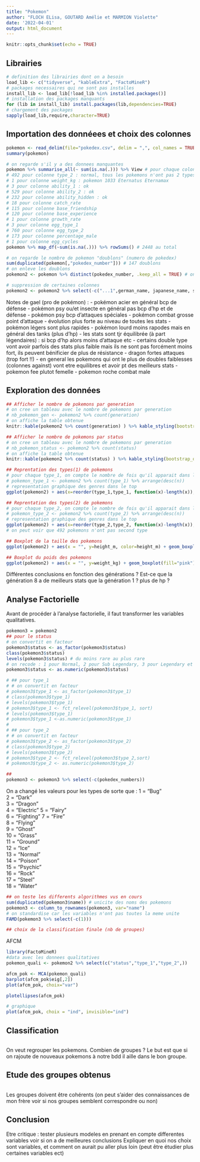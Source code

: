 ---
title: "Pokemon"
author: "FLOCH ELisa, GOUTARD Amélie et MARMION Violette"
date: '2022-04-01'
output: html_document
---

```{r setup, include=FALSE}
knitr::opts_chunk$set(echo = TRUE)
```

## Librairies
```{r library, eval=TRUE, include=TRUE}
# definition des librairies dont on a besoin
load_lib <- c("tidyverse", "kableExtra", "FactoMineR")
# packages necessaires qui ne sont pas installes
install_lib <- load_lib[!load_lib %in% installed.packages()] 
# installation des packages manquants
for (lib in install_lib) install.packages(lib,dependencies=TRUE) 
# chargement des packages
sapply(load_lib,require,character=TRUE)
```

## Importation des donnéees et choix des colonnes
```{r data, eval=TRUE, include=TRUE}
pokemon <- read_delim(file="pokedex.csv", delim = ",", col_names = TRUE)
summary(pokemon)

# on regarde s'il y a des donnees manquantes
pokemon %>% summarise_all(~ sum(is.na(.))) %>% View # pour chaque colonne
# 492 pour colonne type_2 : normal, tous les pokemons n'ont pas 2 types
# 1 pour colonne weight_kg : pokemon 1033 Eternatus Eternamax
# 3 pour colonne ability_1 : ok
# 529 pour colonne ability_2 : ok
# 232 pour colonne ability_hidden : ok
# 18 pour colonne catch_rate
# 115 pour colonne base_friendship
# 120 pour colonne base_experience
# 1 pour colonne growth_rate
# 3 pour colonne egg_type_1
# 760 pour colonne egg_type_2
# 173 pour colonne percentage_male
# 1 pour colonne egg_cycles
pokemon %>% map_df(~sum(is.na(.))) %>% rowSums() # 2448 au total

# on regarde le nombre de pokemon "doublons" (numero de pokedex)
sum(duplicated(pokemon[,"pokedex_number"])) # 147 doublons
# on enleve les doublons
pokemon2 <- pokemon %>% distinct(pokedex_number, .keep_all = TRUE) # on enleve les Mega et garde uniquement les formes de bases des pokemon (pas les evolutions)

# suppression de certaines colonnes
pokemon2 <- pokemon2 %>% select(-c("...1",german_name, japanese_name, species, catch_rate, base_friendship, base_experience, growth_rate, egg_type_number, egg_type_1, egg_type_2, egg_cycles, abilities_number, ability_1, ability_2, ability_hidden, total_points ))

```
Notes de gael (pro de pokémon) : 
- pokémon acier en général bcp de défense
- pokémon psy ou/et insecte en général pas bcp d'hp et de défense
- pokémon psy bcp d'attaques spéciales
- pokémon combat grosse point d'attaque
- évolution plus forte au niveau de toutes les stats
- pokémon légers sont plus rapides 
- pokémon lourd moins rapodes mais en général des tanks (plus d'hp)
- les stats sont tjr équilibrée (à part légendaires) : si bcp d'hp alors moins d'attaque etc
- certains double type vont avoir parfois des stats plus faible mais ils ne sont pas forcément moins fort, ils peuvent bénificier de plus de résistance
- dragon fortes attaques (trop fort !!)
- en general les pokemons qui ont le plus de doubles faiblesses (colonnes against) vont etre equilibres et avoir pt des meilleurs stats
- pokemon fee plutot femelle
- pokemon roche combat male

## Exploration des données
```{r}
## Afficher le nombre de pokemons par generation
# on cree un tableau avec le nombre de pokemons par generation 
# nb_pokemon_gen <- pokemon2 %>% count(generation)  
# on affiche la table obtenue
knitr::kable(pokemon2 %>% count(generation) ) %>% kable_styling(bootstrap_options = c("striped", "hover", "condensed"))

## Afficher le nombre de pokemons par status
# on cree un tableau avec le nombre de pokemons par generation 
# nb_pokemon_status <- pokemon2 %>% count(status)  
# on affiche la table obtenue
knitr::kable(pokemon2 %>% count(status) ) %>% kable_styling(bootstrap_options = c("striped", "hover", "condensed"))

## Reprentation des types(1) de pokemons
# pour chaque type_1, on compte le nombre de fois qu'il apparait dans la bdd
# pokemon_type_1 <- pokemon2 %>% count(type_1) %>% arrange(desc(n))
# representation graphique des genres dans le top
ggplot(pokemon2) + aes(x=reorder(type_1,type_1, function(x)-length(x)), fill=type_1) + geom_bar() + ggtitle("Représentation des types 1 de pokemons") +  xlab("Type 1") + ylab("Nombre de types") + theme(axis.text.x = element_text(angle = 45, hjust = 1))

## Reprentation des types(2) de pokemons
# pour chaque type_2, on compte le nombre de fois qu'il apparait dans la bdd
# pokemon_type_2 <- pokemon2 %>% count(type_2) %>% arrange(desc(n))
# representation graphique des genres dans le top
ggplot(pokemon2) + aes(x=reorder(type_2,type_2, function(x)-length(x)), fill=type_2) + geom_bar() + ggtitle("Représentation des types 2 de pokemons") +  xlab("Type 2") + ylab("Nombre de types") + theme(axis.text.x = element_text(angle = 45, hjust = 1))
# on peut voir que 492 pokemons n'ont pas second type

## Boxplot de la taille des pokemons
ggplot(pokemon2) + aes(x = "", y=height_m, color=height_m) + geom_boxplot(fill="pink") + ggtitle("Boxplot de la taille des pokemon") +  xlab("") + ylab("Taille en mètre")

## Boxplot du poids des pokemons
ggplot(pokemon2) + aes(x = "", y=weight_kg) + geom_boxplot(fill="pink") + ggtitle("Boxplot du poids des pokemon") +  xlab("") + ylab("Poids en kg")
```
Différentes conclusions en fonction des générations ? Est-ce que la génération 8 a de meilleurs stats que la génération 1 ? plus de hp ?


## Analyse Factorielle

Avant de procéder à l'analyse factorielle, il faut transformer les variables qualitatives.
```{r}
pokemon3 = pokemon2
## pour le status
# on convertit en facteur
pokemon3$status <- as_factor(pokemon3$status)
class(pokemon3$status)
levels(pokemon3$status) # du moins rare au plus rare
# on recode : 1 pour Normal, 2 pour Sub Legendary, 3 pour Legendary et 4 pour Mythical
pokemon3$status <- as.numeric(pokemon3$status)

# ## pour type_1
# # on convertit en facteur
# pokemon3$type_1 <- as_factor(pokemon3$type_1)
# class(pokemon3$type_1)
# levels(pokemon3$type_1) 
# pokemon3$type_1 <- fct_relevel(pokemon3$type_1, sort)
# levels(pokemon3$type_1) 
# pokemon3$type_1 <-as.numeric(pokemon3$type_1)
# 
# ## pour type_2
# # on convertit en facteur
# pokemon3$type_2 <- as_factor(pokemon3$type_2)
# class(pokemon3$type_2)
# levels(pokemon3$type_2) 
# pokemon3$type_2 <- fct_relevel(pokemon3$type_2,sort)
# pokemon3$type_2 <- as.numeric(pokemon3$type_2)

##
pokemon3 <- pokemon3 %>% select(-c(pokedex_numbers))

```
On a changé les valeurs pour les types de sorte que :
1 = "Bug"   
2 = "Dark"     
3 = "Dragon"   
4 = "Electric" 
5 = "Fairy"    
6 = "Fighting" 
7 = "Fire"     
8 = "Flying"  
9 = "Ghost"    
10 = "Grass"    
11 = "Ground"   
12 = "Ice"      
13 = "Normal"   
14 = "Poison"   
15 = "Psychic"  
16 = "Rock"    
17 = "Steel"    
18 = "Water"

```{r}
## on teste les differents algorithmes vus en cours
sum(duplicated(pokemon3$name)) # unicite des noms des pokemons
pokemon3 <- column_to_rownames(pokemon3, var="name")
# on standardise car les variables n'ont pas toutes la meme unite
FAMD(pokemon3 %>% select(-c(1)))

## choix de la classification finale (nb de groupes)


```

AFCM
```{r}
library(FactoMineR)
#data avec les donnees qualitatives
pokemon_quali <- pokemon2 %>% select(c("status","type_1","type_2",))

afcm_pok <- MCA(pokemon_quali)
barplot(afcm_pok$eig[,2])
plot(afcm_pok, choix="var")

plotellipses(afcm_pok)

# graphique 
plot(afcm_pok, choix = "ind", invisible="ind")
```


## Classification
```{r}

```
On veut regrouper les pokemons. Combien de groupes ? 
Le but est que si on rajoute de nouveaux pokemons à notre bdd il aille dans le bon groupe. 

## Etude des groupes obtenus
```{r}

```
Les groupes doivent être cohérents (on peut s'aider des connaissances de mon frère voir si nos groupes semblent correspondre ou non)


## Conclusion
Etre critique : tester plusieurs modeles en prenant en compte differentes variables voir si on a de meilleures conclusions
Expliquer en quoi nos choix sont variables, et comment on aurait pu aller plus loin (peut être étudier plus certaines variables ect)
